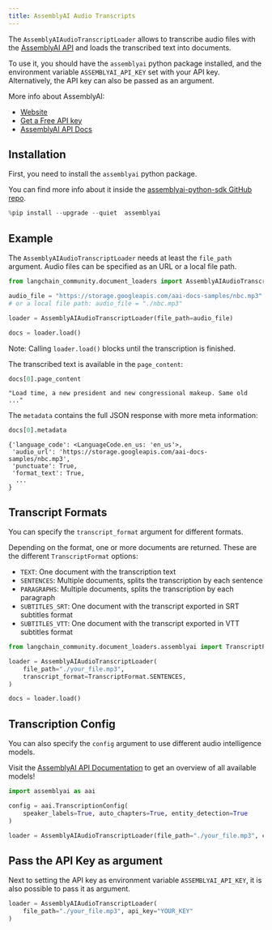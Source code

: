```yaml
---
title: AssemblyAI Audio Transcripts
---
```


The `AssemblyAIAudioTranscriptLoader` allows to transcribe audio files with the [AssemblyAI API](https://www.assemblyai.com) and loads the transcribed text into documents.

To use it, you should have the `assemblyai` python package installed, and the
environment variable `ASSEMBLYAI_API_KEY` set with your API key. Alternatively, the API key can also be passed as an argument.

More info about AssemblyAI:

- [Website](https://www.assemblyai.com/)
- [Get a Free API key](https://www.assemblyai.com/dashboard/signup)
- [AssemblyAI API Docs](https://www.assemblyai.com/docs)

## Installation

First, you need to install the `assemblyai` python package.

You can find more info about it inside the [assemblyai-python-sdk GitHub repo](https://github.com/AssemblyAI/assemblyai-python-sdk).

```python
%pip install --upgrade --quiet  assemblyai
```

## Example

The `AssemblyAIAudioTranscriptLoader` needs at least the `file_path` argument. Audio files can be specified as an URL or a local file path.

```python
from langchain_community.document_loaders import AssemblyAIAudioTranscriptLoader

audio_file = "https://storage.googleapis.com/aai-docs-samples/nbc.mp3"
# or a local file path: audio_file = "./nbc.mp3"

loader = AssemblyAIAudioTranscriptLoader(file_path=audio_file)

docs = loader.load()
```

Note: Calling `loader.load()` blocks until the transcription is finished.

The transcribed text is available in the `page_content`:

```python
docs[0].page_content
```

```
"Load time, a new president and new congressional makeup. Same old ..."
```

The `metadata` contains the full JSON response with more meta information:

```python
docs[0].metadata
```

```
{'language_code': <LanguageCode.en_us: 'en_us'>,
 'audio_url': 'https://storage.googleapis.com/aai-docs-samples/nbc.mp3',
 'punctuate': True,
 'format_text': True,
  ...
}
```

## Transcript Formats

You can specify the `transcript_format` argument for different formats.

Depending on the format, one or more documents are returned. These are the different `TranscriptFormat` options:

- `TEXT`: One document with the transcription text
- `SENTENCES`: Multiple documents, splits the transcription by each sentence
- `PARAGRAPHS`: Multiple documents, splits the transcription by each paragraph
- `SUBTITLES_SRT`: One document with the transcript exported in SRT subtitles format
- `SUBTITLES_VTT`: One document with the transcript exported in VTT subtitles format

```python
from langchain_community.document_loaders.assemblyai import TranscriptFormat

loader = AssemblyAIAudioTranscriptLoader(
    file_path="./your_file.mp3",
    transcript_format=TranscriptFormat.SENTENCES,
)

docs = loader.load()
```

## Transcription Config

You can also specify the `config` argument to use different audio intelligence models.

Visit the [AssemblyAI API Documentation](https://www.assemblyai.com/docs) to get an overview of all available models!

```python
import assemblyai as aai

config = aai.TranscriptionConfig(
    speaker_labels=True, auto_chapters=True, entity_detection=True
)

loader = AssemblyAIAudioTranscriptLoader(file_path="./your_file.mp3", config=config)
```

## Pass the API Key as argument

Next to setting the API key as environment variable `ASSEMBLYAI_API_KEY`, it is also possible to pass it as argument.

```python
loader = AssemblyAIAudioTranscriptLoader(
    file_path="./your_file.mp3", api_key="YOUR_KEY"
)
```
